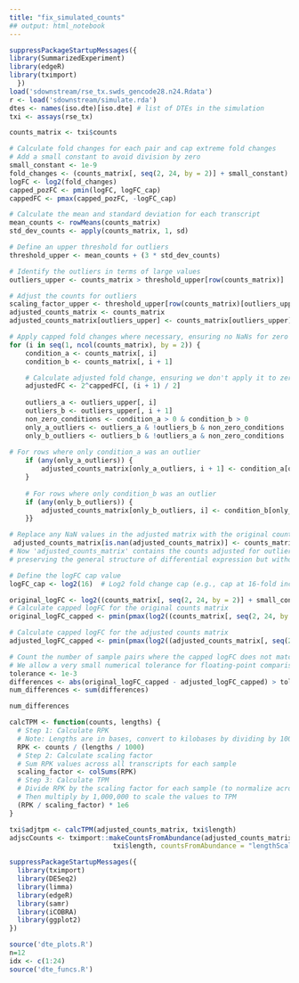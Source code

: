 ```yaml
---
title: "fix_simulated_counts"
## output: html_notebook
---
```



```r
suppressPackageStartupMessages({
library(SummarizedExperiment)
library(edgeR)
library(tximport)
  })
load('sdownstream/rse_tx.swds_gencode28.n24.Rdata')
r <- load('sdownstream/simulate.rda')
dtes <- names(iso.dte)[iso.dte] # list of DTEs in the simulation
txi <- assays(rse_tx)
```

```r
counts_matrix <- txi$counts

# Calculate fold changes for each pair and cap extreme fold changes
# Add a small constant to avoid division by zero
small_constant <- 1e-9
fold_changes <- (counts_matrix[, seq(2, 24, by = 2)] + small_constant) / (counts_matrix[, seq(1, 24, by = 2)] + small_constant)
logFC <- log2(fold_changes)
capped_pozFC <- pmin(logFC, logFC_cap)
cappedFC <- pmax(capped_pozFC, -logFC_cap)

# Calculate the mean and standard deviation for each transcript
mean_counts <- rowMeans(counts_matrix)
std_dev_counts <- apply(counts_matrix, 1, sd)

# Define an upper threshold for outliers
threshold_upper <- mean_counts + (3 * std_dev_counts)

# Identify the outliers in terms of large values
outliers_upper <- counts_matrix > threshold_upper[row(counts_matrix)]

# Adjust the counts for outliers
scaling_factor_upper <- threshold_upper[row(counts_matrix)[outliers_upper]] / counts_matrix[outliers_upper]
adjusted_counts_matrix <- counts_matrix
adjusted_counts_matrix[outliers_upper] <- counts_matrix[outliers_upper] * scaling_factor_upper

# Apply capped fold changes where necessary, ensuring no NaNs for zero counts
for (i in seq(1, ncol(counts_matrix), by = 2)) {
    condition_a <- counts_matrix[, i]
    condition_b <- counts_matrix[, i + 1]

    # Calculate adjusted fold change, ensuring we don't apply it to zero counts
    adjustedFC <- 2^cappedFC[, (i + 1) / 2]
    
    outliers_a <- outliers_upper[, i]
    outliers_b <- outliers_upper[, i + 1]
    non_zero_conditions <- condition_a > 0 & condition_b > 0
    only_a_outliers <- outliers_a & !outliers_b & non_zero_conditions
    only_b_outliers <- outliers_b & !outliers_a & non_zero_conditions
    
# For rows where only condition_a was an outlier
    if (any(only_a_outliers)) {
        adjusted_counts_matrix[only_a_outliers, i + 1] <- condition_a[only_a_outliers] * (adjustedFC[only_a_outliers])
    }
    
    # For rows where only condition_b was an outlier
    if (any(only_b_outliers)) {
        adjusted_counts_matrix[only_b_outliers, i] <- condition_b[only_b_outliers] / (adjustedFC[only_b_outliers])
    }}

# Replace any NaN values in the adjusted matrix with the original counts as a fallback
 adjusted_counts_matrix[is.nan(adjusted_counts_matrix)] <- counts_matrix[is.nan(adjusted_counts_matrix)]
# Now 'adjusted_counts_matrix' contains the counts adjusted for outliers
# preserving the general structure of differential expression but without the extreme outliers
```

```r
# Define the logFC cap value
logFC_cap <- log2(16)  # Log2 fold change cap (e.g., cap at 16-fold increase which is log2(16) = 4)

original_logFC <- log2((counts_matrix[, seq(2, 24, by = 2)] + small_constant) / (counts_matrix[, seq(1, 24, by = 2)] + small_constant))
# Calculate capped logFC for the original counts matrix
original_logFC_capped <- pmin(pmax(log2((counts_matrix[, seq(2, 24, by = 2)] + small_constant) / (counts_matrix[, seq(1, 24, by = 2)] + small_constant)), -logFC_cap), logFC_cap)

# Calculate capped logFC for the adjusted counts matrix
adjusted_logFC_capped <- pmin(pmax(log2((adjusted_counts_matrix[, seq(2, 24, by = 2)] + small_constant) / (adjusted_counts_matrix[, seq(1, 24, by = 2)] + small_constant)), -logFC_cap), logFC_cap)

# Count the number of sample pairs where the capped logFC does not match
# We allow a very small numerical tolerance for floating-point comparison
tolerance <- 1e-3
differences <- abs(original_logFC_capped - adjusted_logFC_capped) > tolerance
num_differences <- sum(differences)

num_differences
```
```r
calcTPM <- function(counts, lengths) {
  # Step 1: Calculate RPK
  # Note: Lengths are in bases, convert to kilobases by dividing by 1000
  RPK <- counts / (lengths / 1000)
  # Step 2: Calculate scaling factor
  # Sum RPK values across all transcripts for each sample
  scaling_factor <- colSums(RPK)
  # Step 3: Calculate TPM
  # Divide RPK by the scaling factor for each sample (to normalize across samples)
  # Then multiply by 1,000,000 to scale the values to TPM
  (RPK / scaling_factor) * 1e6
}

txi$adjtpm <- calcTPM(adjusted_counts_matrix, txi$length)
adjscCounts <- tximport::makeCountsFromAbundance(adjusted_counts_matrix, txi$adjtpm,
                          txi$length, countsFromAbundance = "lengthScaledTPM")

```

```r
suppressPackageStartupMessages({
  library(tximport)
  library(DESeq2)
  library(limma)
  library(edgeR)
  library(samr)
  library(iCOBRA)
  library(ggplot2)
})

source('dte_plots.R')
n=12
idx <- c(1:24)
source('dte_funcs.R')

```

